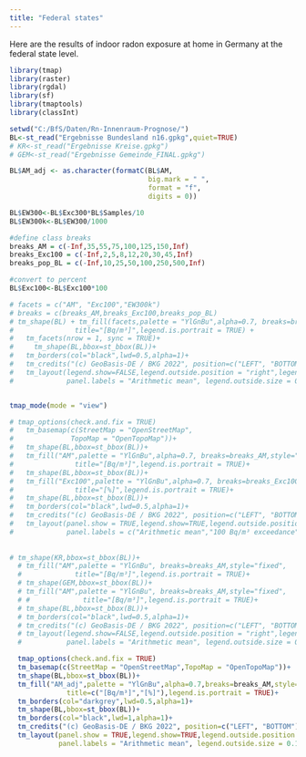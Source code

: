 ```yaml
---
title: "Federal states"
---
```


Here are the results of indoor radon exposure at home in Germany at the federal state level. 


```r
library(tmap)
library(raster)
library(rgdal)
library(sf)
library(tmaptools)
library(classInt)

setwd("C:/BfS/Daten/Rn-Innenraum-Prognose/")
BL<-st_read("Ergebnisse Bundesland n16.gpkg",quiet=TRUE)
# KR<-st_read("Ergebnisse Kreise.gpkg")
# GEM<-st_read("Ergebnisse Gemeinde_FINAL.gpkg")

BL$AM_adj <- as.character(formatC(BL$AM,
                                  big.mark = " ", 
                                  format = "f", 
                                  digits = 0))

BL$EW300<-BL$Exc300*BL$Samples/10
BL$EW300k<-BL$EW300/1000

#define class breaks
breaks_AM = c(-Inf,35,55,75,100,125,150,Inf)
breaks_Exc100 = c(-Inf,2,5,8,12,20,30,45,Inf)
breaks_pop_BL = c(-Inf,10,25,50,100,250,500,Inf)

#convert to percent
BL$Exc100<-BL$Exc100*100

# facets = c("AM", "Exc100","EW300k")
# breaks = c(breaks_AM,breaks_Exc100,breaks_pop_BL)
# tm_shape(BL) + tm_fill(facets,palette = "YlGnBu",alpha=0.7, breaks=breaks,style="fixed",
#               title="[Bq/m³]",legend.is.portrait = TRUE) + 
#   tm_facets(nrow = 1, sync = TRUE)+
#     tm_shape(BL,bbox=st_bbox(BL))+
#   tm_borders(col="black",lwd=0.5,alpha=1)+
#   tm_credits("(c) GeoBasis-DE / BKG 2022", position=c("LEFT", "BOTTOM"))+
#   tm_layout(legend.show=FALSE,legend.outside.position = "right",legend.outside = TRUE,
#             panel.labels = "Arithmetic mean", legend.outside.size = 0.1,panel.label.size = 1)


tmap_mode(mode = "view")

# tmap_options(check.and.fix = TRUE)
#   tm_basemap(c(StreetMap = "OpenStreetMap",
#              TopoMap = "OpenTopoMap"))+
#   tm_shape(BL,bbox=st_bbox(BL))+
#   tm_fill("AM",palette = "YlGnBu",alpha=0.7, breaks=breaks_AM,style="fixed",
#               title="[Bq/m³]",legend.is.portrait = TRUE)+
#   tm_shape(BL,bbox=st_bbox(BL))+
#   tm_fill("Exc100",palette = "YlGnBu",alpha=0.7, breaks=breaks_Exc100,style="fixed",
#               title="[%]",legend.is.portrait = TRUE)+
#   tm_shape(BL,bbox=st_bbox(BL))+
#   tm_borders(col="black",lwd=0.5,alpha=1)+
#   tm_credits("(c) GeoBasis-DE / BKG 2022", position=c("LEFT", "BOTTOM"))+
#   tm_layout(panel.show = TRUE,legend.show=TRUE,legend.outside.position = "right",legend.outside = TRUE,
#             panel.labels = c("Arithmetic mean","100 Bq/m³ exceedance"), legend.outside.size = 0.1,panel.label.size = 1)
  
  
# tm_shape(KR,bbox=st_bbox(BL))+
  # tm_fill("AM",palette = "YlGnBu", breaks=breaks_AM,style="fixed",
  #             title="[Bq/m³]",legend.is.portrait = TRUE)+
  # tm_shape(GEM,bbox=st_bbox(BL))+
  # tm_fill("AM",palette = "YlGnBu", breaks=breaks_AM,style="fixed",
  # #             title="[Bq/m³]",legend.is.portrait = TRUE)+
  # tm_shape(BL,bbox=st_bbox(BL))+
  # tm_borders(col="black",lwd=0.5,alpha=1)+
  # tm_credits("(c) GeoBasis-DE / BKG 2022", position=c("LEFT", "BOTTOM"))+
  # tm_layout(legend.show=FALSE,legend.outside.position = "right",legend.outside = TRUE,
  #           panel.labels = "Arithmetic mean", legend.outside.size = 0.1,panel.label.size = 1)

  tmap_options(check.and.fix = TRUE)
  tm_basemap(c(StreetMap = "OpenStreetMap",TopoMap = "OpenTopoMap"))+
  tm_shape(BL,bbox=st_bbox(BL))+
  tm_fill("AM_adj",palette = "YlGnBu",alpha=0.7,breaks=breaks_AM,style="fixed",
              title=c("[Bq/m³]","[%]"),legend.is.portrait = TRUE)+
  tm_borders(col="darkgrey",lwd=0.5,alpha=1)+
  tm_shape(BL,bbox=st_bbox(BL))+
  tm_borders(col="black",lwd=1,alpha=1)+
  tm_credits("(c) GeoBasis-DE / BKG 2022", position=c("LEFT", "BOTTOM"))+
  tm_layout(panel.show = TRUE,legend.show=TRUE,legend.outside.position = "right",legend.outside = TRUE,
            panel.labels = "Arithmetic mean", legend.outside.size = 0.1,panel.label.size = 1)

```

